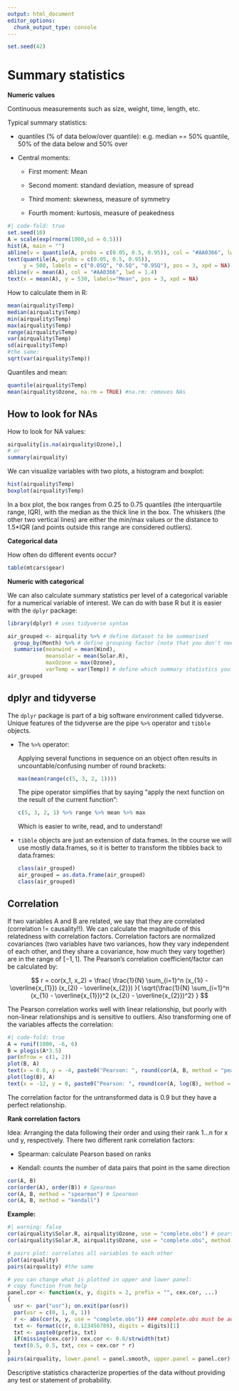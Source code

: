 ```yaml
---
output: html_document
editor_options:
  chunk_output_type: console
---
```


```r
set.seed(42)
```

# Summary statistics

**Numeric values**

Continuous measurements such as size, weight, time, length, etc.

Typical summary statistics:

-   quantiles (% of data below/over quantile): e.g. median == 50% quantile, 50% of the data below and 50% over

-   Central moments:

    -   First moment: Mean

    -   Second moment: standard deviation, measure of spread

    -   Third moment: skewness, measure of symmetry

    -   Fourth moment: kurtosis, measure of peakedness

```r
#| code-fold: true
set.seed(10)
A = scale(exp(rnorm(1000,sd = 0.5)))
hist(A, main = "")
abline(v = quantile(A, probs = c(0.05, 0.5, 0.95)), col = "#AA0366", lwd = 1.4)
text(quantile(A, probs = c(0.05, 0.5, 0.95)), 
     y = 500, labels = c("0.05Q", "0.5Q", "0.95Q"), pos = 3, xpd = NA)
abline(v = mean(A), col = "#AA0366", lwd = 1.4)
text(x = mean(A), y = 530, labels="Mean", pos = 3, xpd = NA)
```

How to calculate them in R:

```r
mean(airquality$Temp)
median(airquality$Temp)
min(airquality$Temp)
max(airquality$Temp)
range(airquality$Temp)
var(airquality$Temp)
sd(airquality$Temp)
#the same:
sqrt(var(airquality$Temp))
```

Quantiles and mean:

```r
quantile(airquality$Temp)
mean(airquality$Ozone, na.rm = TRUE) #na.rm: removes NAs
```

::: {.callout-tip appearance="default" collapse="true"}
## How to look for NAs

How to look for NA values:

```r
airquality[is.na(airquality$Ozone),] 
# or
summary(airquality)
```
:::

We can visualize variables with two plots, a histogram and boxplot:

```r
hist(airquality$Temp)
boxplot(airquality$Temp)
```

In a box plot, the box ranges from 0.25 to 0.75 quantiles (the interquartile range, IQR), with the median as the thick line in the box. The whiskers (the other two vertical lines) are either the min/max values or the distance to 1.5\*IQR (and points outside this range are considered outliers).

**Categorical data**

How often do different events occur?

```r
table(mtcars$gear)
```

**Numeric with categorical**

We can also calculate summary statistics per level of a categorical variable for a numerical variable of interest. We can do with base R but it is easier with the `dplyr` package:

```r
library(dplyr) # uses tidyverse syntax

air_grouped <- airquality %>% # define dataset to be summarised
  group_by(Month) %>% # define grouping factor (note that you don't need to tell which dataset to look in here (no $))
  summarise(meanwind = mean(Wind), 
            meansolar = mean(Solar.R), 
            maxOzone = max(Ozone), 
            varTemp = var(Temp)) # define which summary statistics you want to be calculated
air_grouped
```

::: {.callout-note appearance="default" collapse="true"}
## dplyr and tidyverse

The `dplyr` package is part of a big software environment called tidyverse. Unique features of the tidyverse are the pipe `%>%` operator and `tibble` objects.

-   The `%>%` operator:

    Applying several functions in sequence on an object often results in uncountable/confusing number of round brackets:

    ```r
    max(mean(range(c(5, 3, 2, 1))))
    ```

    The pipe operator simplifies that by saying "apply the next function on the result of the current function":

    ```r
    c(5, 3, 2, 1) %>% range %>% mean %>% max
    ```

    Which is easier to write, read, and to understand!

-   `tibble` objects are just an extension of data.frames. In the course we will use mostly data.frames, so it is better to transform the tibbles back to data.frames:

    ```r
    class(air_grouped)
    air_grouped = as.data.frame(air_grouped)
    class(air_grouped)
    ```
:::

## Correlation

If two variables A and B are related, we say that they are correlated (correlation != causality!!). We can calculate the magnitude of this relatedness with correlation factors. Correlation factors are normalized covariances (two variables have two variances, how they vary independent of each other, and they share a covariance, how much they vary together) are in the range of $[-1,1]$. The Pearson's correlation coefficient/factor can be calculated by:

$$
r = cor(x_1, x_2) = \frac{ \frac{1}{N} \sum_{i=1}^n (x_{1i} - \overline{x_{1}}) (x_{2i} - \overline{x_{2}}) }{ \sqrt{\frac{1}{N} \sum_{i=1}^n (x_{1i} - \overline{x_{1}})^2 (x_{2i} - \overline{x_{2}})^2} } 
$$

The Pearson correlation works well with linear relationship, but poorly with non-linear relationships and is sensitive to outliers. Also transforming one of the variables affects the correlation:

```r
#| code-fold: true
A = runif(1000, -6, 6)
B = plogis(A*3.5)
par(mfrow = c(1, 2))
plot(B, A)
text(x = 0.6, y = -4, paste0("Pearson: ", round(cor(A, B, method = "pearson"), 3)))
plot(log(B), A)
text(x = -12, y = 0, paste0("Pearson: ", round(cor(A, log(B), method = "pearson"), 3)))
```

The correlation factor for the untransformed data is 0.9 but they have a perfect relationship.

**Rank correlation factors**

Idea: Arranging the data following their order and using their rank 1...n for x und y, respectively. There two different rank correlation factors:

-   Spearman: calculate Pearson based on ranks

-   Kendall: counts the number of data pairs that point in the same direction

```r
cor(A, B)
cor(order(A), order(B)) # Spearman
cor(A, B, method = "spearman") # Spearman
cor(A, B, method = "kendall")
```

**Example:**

```r
#| warning: false
cor(airquality$Solar.R, airquality$Ozone, use = "complete.obs") # pearson = default
cor(airquality$Solar.R, airquality$Ozone, use = "complete.obs", method = "spearman")

# pairs plot: correlates all variables to each other
plot(airquality)
pairs(airquality) #the same

# you can change what is plotted in upper and lower panel:
# copy function from help
panel.cor <- function(x, y, digits = 2, prefix = "", cex.cor, ...)
{
  usr <- par("usr"); on.exit(par(usr))
  par(usr = c(0, 1, 0, 1))
  r <- abs(cor(x, y, use = "complete.obs")) ### complete.obs must be added manually
  txt <- format(c(r, 0.123456789), digits = digits)[1]
  txt <- paste0(prefix, txt)
  if(missing(cex.cor)) cex.cor <- 0.8/strwidth(txt)
  text(0.5, 0.5, txt, cex = cex.cor * r)
}
pairs(airquality, lower.panel = panel.smooth, upper.panel = panel.cor)

```

::: {.callout-warning appearance="default"}
Descriptive statistics characterize properties of the data without providing any test or statement of probability.
:::
